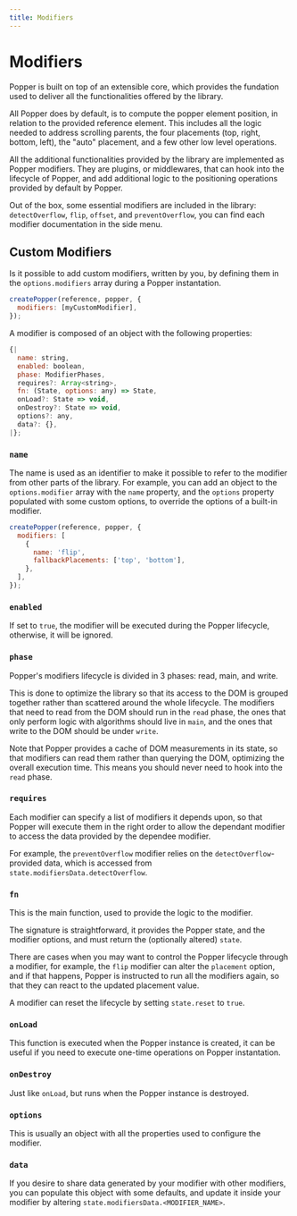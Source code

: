 ```yaml
---
title: Modifiers
---
```


# Modifiers

Popper is built on top of an extensible core, which provides the fundation used
to deliver all the functionalities offered by the library.

All Popper does by default, is to compute the popper element position, in
relation to the provided reference element. This includes all the logic needed
to address scrolling parents, the four placements (top, right, bottom, left),
the "auto" placement, and a few other low level operations.

All the additional functionalities provided by the library are implemented as
Popper modifiers. They are plugins, or middlewares, that can hook into the
lifecycle of Popper, and add additional logic to the positioning operations
provided by default by Popper.

Out of the box, some essential modifiers are included in the library:
`detectOverflow`, `flip`, `offset`, and `preventOverflow`, you can find each
modifier documentation in the side menu.

## Custom Modifiers

Is it possible to add custom modifiers, written by you, by defining them in the
`options.modifiers` array during a Popper instantation.

```js
createPopper(reference, popper, {
  modifiers: [myCustomModifier],
});
```

A modifier is composed of an object with the following properties:

```js
{|
  name: string,
  enabled: boolean,
  phase: ModifierPhases,
  requires?: Array<string>,
  fn: (State, options: any) => State,
  onLoad?: State => void,
  onDestroy?: State => void,
  options?: any,
  data?: {},
|};
```

### `name`

The name is used as an identifier to make it possible to refer to the modifier
from other parts of the library. For example, you can add an object to the
`options.modifier` array with the `name` property, and the `options` property
populated with some custom options, to override the options of a built-in
modifier.

```js
createPopper(reference, popper, {
  modifiers: [
    {
      name: 'flip',
      fallbackPlacements: ['top', 'bottom'],
    },
  ],
});
```

### `enabled`

If set to `true`, the modifier will be executed during the Popper lifecycle,
otherwise, it will be ignored.

### `phase`

Popper's modifiers lifecycle is divided in 3 phases: read, main, and write.

This is done to optimize the library so that its access to the DOM is grouped
together rather than scattered around the whole lifecycle. The modifiers that
need to read from the DOM should run in the `read` phase, the ones that only
perform logic with algorithms should live in `main`, and the ones that write to
the DOM should be under `write`.

Note that Popper provides a cache of DOM measurements in its state, so that
modifiers can read them rather than querying the DOM, optimizing the overall
execution time. This means you should never need to hook into the `read` phase.

### `requires`

Each modifier can specify a list of modifiers it depends upon, so that Popper
will execute them in the right order to allow the dependant modifier to access
the data provided by the dependee modifier.

For example, the `preventOverflow` modifier relies on the
`detectOverflow`-provided data, which is accessed from
`state.modifiersData.detectOverflow`.

### `fn`

This is the main function, used to provide the logic to the modifier.

The signature is straightforward, it provides the Popper state, and the modifier
options, and must return the (optionally altered) `state`.

There are cases when you may want to control the Popper lifecycle through a
modifier, for example, the `flip` modifier can alter the `placement` option, and
if that happens, Popper is instructed to run all the modifiers again, so that
they can react to the updated placement value.

A modifier can reset the lifecycle by setting `state.reset` to `true`.

### `onLoad`

This function is executed when the Popper instance is created, it can be useful
if you need to execute one-time operations on Popper instantation.

### `onDestroy`

Just like `onLoad`, but runs when the Popper instance is destroyed.

### `options`

This is usually an object with all the properties used to configure the
modifier.

### `data`

If you desire to share data generated by your modifier with other modifiers, you
can populate this object with some defaults, and update it inside your modifier
by altering `state.modifiersData.<MODIFIER_NAME>`.
